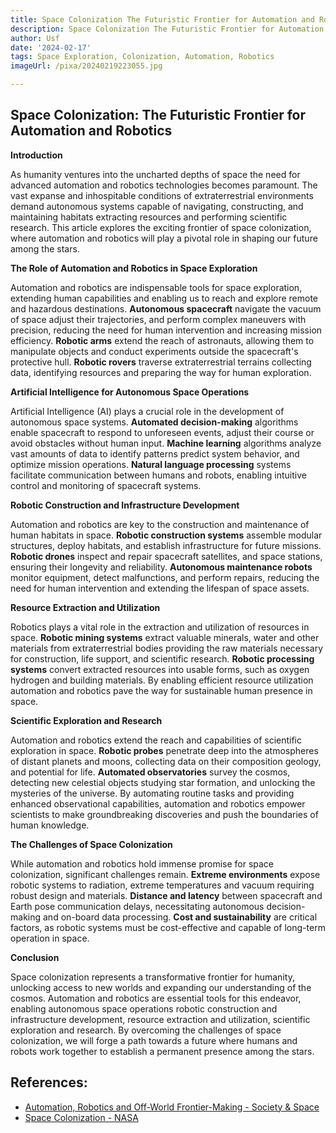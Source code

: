 ```yaml
---
title: Space Colonization The Futuristic Frontier for Automation and Robotics
description: Space Colonization The Futuristic Frontier for Automation and Robotics
author: Usf
date: '2024-02-17'
tags: Space Exploration, Colonization, Automation, Robotics
imageUrl: /pixa/20240219223055.jpg

---
```

## Space Colonization: The Futuristic Frontier  for Automation and Robotics

**Introduction**

As humanity ventures into the uncharted depths  of space the need for  advanced automation and robotics technologies becomes paramount. The vast  expanse  and inhospitable conditions of extraterrestrial environments demand autonomous systems capable of navigating, constructing, and maintaining habitats extracting resources and performing scientific research. This article explores the exciting  frontier of space colonization, where automation and robotics will play a pivotal role in  shaping our future among the stars.

**The Role of Automation and Robotics in Space Exploration**

Automation and robotics  are indispensable  tools for  space exploration, extending human capabilities and  enabling us to reach and  explore remote and hazardous  destinations. **Autonomous spacecraft**  navigate the vacuum of space adjust  their trajectories, and perform complex maneuvers with precision, reducing the need for human intervention and increasing mission efficiency. **Robotic arms** extend the reach of astronauts, allowing them to manipulate objects and conduct experiments outside the spacecraft's protective hull. **Robotic rovers** traverse extraterrestrial terrains collecting data, identifying resources and preparing the way for human exploration.

**Artificial Intelligence for Autonomous Space Operations**

Artificial Intelligence (AI) plays a  crucial role  in the development of autonomous space systems. **Automated decision-making** algorithms enable spacecraft to respond to unforeseen events, adjust their course or avoid obstacles without human input. **Machine learning** algorithms analyze vast amounts of data to identify patterns predict system behavior, and optimize mission operations.  **Natural language processing** systems facilitate communication  between humans and robots, enabling intuitive control and monitoring of spacecraft systems.

**Robotic Construction and Infrastructure Development**

Automation and robotics are key to the construction and maintenance of human habitats in space. **Robotic  construction systems** assemble modular structures,  deploy habitats, and establish  infrastructure for future missions.  **Robotic drones** inspect and repair spacecraft  satellites, and space stations, ensuring their longevity and reliability. **Autonomous maintenance robots** monitor  equipment, detect malfunctions, and perform repairs, reducing the need  for human intervention and extending the lifespan of  space assets.

**Resource Extraction and Utilization**

Robotics plays a vital role in the extraction  and utilization of  resources in space. **Robotic mining systems** extract valuable minerals, water and other materials  from extraterrestrial bodies providing  the raw materials necessary for construction, life support, and scientific research. **Robotic processing systems** convert extracted resources into usable forms,  such as oxygen hydrogen and building materials. By  enabling efficient resource utilization automation and robotics  pave the way  for sustainable human  presence in space.

**Scientific Exploration and Research**

Automation  and  robotics extend the reach  and capabilities of  scientific  exploration in space. **Robotic probes** penetrate deep into the atmospheres of distant planets and moons, collecting data on their composition geology,  and  potential for life. **Automated observatories** survey the  cosmos, detecting new celestial objects studying star formation, and unlocking  the mysteries of the universe. By automating routine tasks and providing enhanced observational capabilities, automation and robotics empower scientists  to make groundbreaking discoveries and push the boundaries of human knowledge.

**The Challenges of  Space Colonization**

While automation and robotics hold immense promise  for space colonization, significant challenges remain. **Extreme environments** expose robotic systems to radiation, extreme temperatures and vacuum requiring robust design and materials. **Distance and latency** between spacecraft and  Earth pose communication  delays,  necessitating autonomous decision-making and on-board data processing. **Cost and sustainability** are critical factors, as robotic  systems must be  cost-effective and  capable  of long-term operation in space.

**Conclusion**

Space colonization represents a transformative frontier for humanity, unlocking access to new worlds and expanding our understanding of the cosmos. Automation and robotics are essential tools for this endeavor,  enabling  autonomous space operations robotic construction and infrastructure development, resource extraction and utilization, scientific exploration and research. By overcoming the challenges of space colonization, we will  forge a path towards a future where humans and robots  work together to establish a permanent  presence among the stars.

## References:
- [Automation, Robotics and Off-World Frontier-Making - Society & Space](https://www.societyandspace.org/articles/automation-robotics-and-off-world-frontier-making)
- [Space Colonization - NASA](https://www.nasa.gov/headquarters/library/find/bibliographies/space-colonization/)
